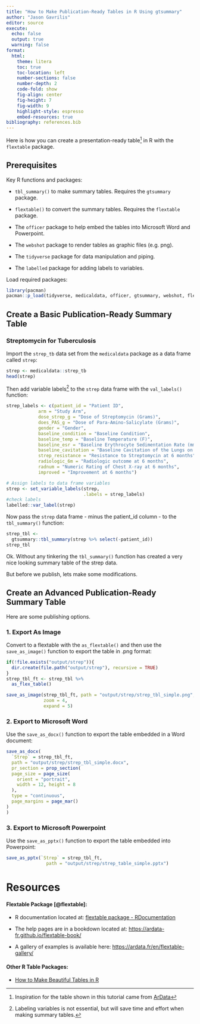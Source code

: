 ```yaml
---
title: "How to Make Publication-Ready Tables in R Using gtsummary"
author: "Jason Gavrilis"
editor: source
execute: 
  echo: false
  output: true
  warning: false
format:
  html:
    theme: litera
    toc: true
    toc-location: left
    number-sections: false
    number-depth: 2
    code-fold: show
    fig-align: center
    fig-height: 7
    fig-width: 9
    highlight-style: espresso
    embed-resources: true
bibliography: references.bib
---
```


Here is how you can create a presentation-ready table[^1] in R with the `flextable` package.

[^1]: Inspiration for the table shown in this tutorial came from [ArData](https://www.ardata.fr/en/flextable-gallery/2021-03-26-tennis-players/)

## Prerequisites

Key R functions and packages:

-   `tbl_summary()` to make summary tables. Requires the `gtsummary` package.

-   `flextable()` to convert the summary tables. Requires the `flextable` package.

-   The `officer` package to help embed the tables into Microsoft Word and Powerpoint.

-   The `webshot` package to render tables as graphic files (e.g. png).

-   The `tidyverse` package for data manipulation and piping.

-   The `labelled` package for adding labels to variables.

Load required packages:

```r
library(pacman)
pacman::p_load(tidyverse, medicaldata, officer, gtsummary, webshot, flextable, labelled)
```

## Create a Basic Publication-Ready Summary Table

### Streptomycin for Tuberculosis

Import the `strep_tb` data set from the `medicaldata` package as a data frame called `strep`:

```r
strep <- medicaldata::strep_tb
head(strep)
```

Then add variable labels[^2] to the `strep` data frame with the `val_labels()` function:

[^2]: Labeling variables is not essential, but will save time and effort when making summary tables.

```r
strep_labels <- c(patient_id = "Patient ID",
            arm = "Study Arm",
            dose_strep_g = "Dose of Streptomycin (Grams)",
            does_PAS_g = "Dose of Para-Amino-Salicylate (Grams)",
            gender = "Gender",
            baseline_condition = "Baseline Condition",
            baseline_temp = "Baseline Temperature (F)",
            baseline_esr = "Baseline Erythrocyte Sedimentation Rate (mmph)",
            baseline_cavitation = "Baseline Cavitation of the Lungs on chest X-ray",
            strep_resistance = "Resistance to Streptomycin at 6 months",
            radiologic_6m = "Radiologic outcome at 6 months",
            radnum = "Numeric Rating of Chest X-ray at 6 months",
            improved = "Improvement at 6 months")

# Assign labels to data frame variables
strep <- set_variable_labels(strep,         
                             .labels = strep_labels)
#check labels
labelled::var_label(strep)
```

Now pass the `strep` data frame - minus the patient_id column - to the `tbl_summary()` function:

```r
strep_tbl <-
  gtsummary::tbl_summary(strep %>% select(-patient_id))
strep_tbl
```

Ok. Without any tinkering the `tbl_summary()` function has created a very nice looking summary table of the strep data.

But before we publish, lets make some modifications.

## Create an Advanced Publication-Ready Summary Table

Here are some publishing options.

### 1. Export As Image

Convert to a flextable with the `as_flextable()` and then use the `save_as_image()` function to export the table in .png format:

```r
if(!file.exists("output/strep")){
  dir.create(file.path("output/strep"), recursive = TRUE)
}
strep_tbl_ft <- strep_tbl %>% 
  as_flex_table()

save_as_image(strep_tbl_ft, path = "output/strep/strep_tbl_simple.png", 
              zoom = 4, 
              expand = 5)
```

### 2. Export to Microsoft Word

Use the `save_as_docx()` function to export the table embedded in a Word document:

```r
save_as_docx(
  `Strep` = strep_tbl_ft,
  path = "output/strep/strep_tbl_simple.docx", 
  pr_section = prop_section(
  page_size = page_size(
    orient = "portrait",
    width = 12, height = 8
  ),
  type = "continuous",
  page_margins = page_mar()
)
)
```

### 3. Export to Microsoft Powerpoint

Use the `save_as_pptx()` function to export the table embedded into Powerpoint:

```r
save_as_pptx(`Strep` = strep_tbl_ft, 
               path = "output/strep/strep_table_simple.pptx")
```

## 

# Resources

#### Flextable Package [@flextable]:

-   R documentation located at: [flextable package - RDocumentation](https://www.rdocumentation.org/packages/flextable/versions/0.7.0)

-   The help pages are in a bookdown located at: <https://ardata-fr.github.io/flextable-book/>

-   A gallery of examples is available here: <https://ardata.fr/en/flextable-gallery/>

#### Other R Table Packages:

-   [How to Make Beautiful Tables in R](https://rfortherestofus.com/2019/11/how-to-make-beautiful-tables-in-r/)
